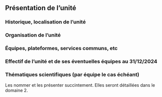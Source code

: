 ## Présentation de l'unité  {#sec-presentation}

### Historique, localisation de l'unité {.unnumbered}

### Organisation de l'unité  {.unnumbered}

### Équipes, plateformes, services communs, etc {.unnumbered}

<!-- ```{mermaid timeline}
%%| fig-width: 5.5
%%| fig-align: center
timeline
    section Époque 1
        2018 : Direction Jane Doe (DU) : Visite HCERES
        2020 : Direction Jane Doe (DU) & J. Chiquet (DUA) : Fusion des équipes
        2021 : Csission des équipe
    section Époque 2
        2022 : Direction John Doe (DU) :  Déménagement à Palaiseau
        2024 : Autoévaluation HCERES
``` -->

### Effectif de l'unité et de ses éventuelles équipes au 31/12/2024  {.unnumbered}


### Thématiques scientifiques (par équipe le cas échéant) {.unnumbered}

Les nommer et les présenter succintement. Elles seront détaillées dans le domaine 2.
